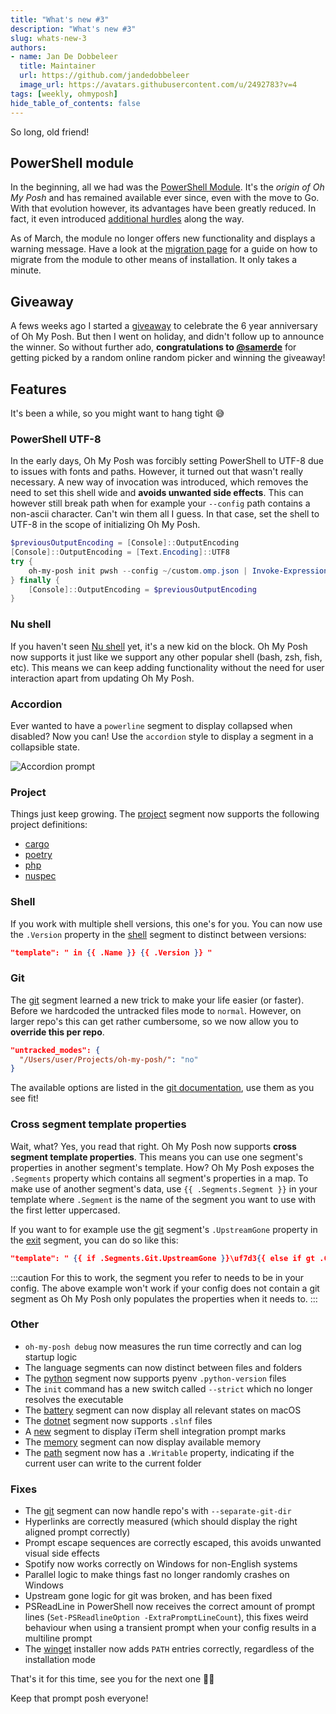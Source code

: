 ```yaml
---
title: "What's new #3"
description: "What's new #3"
slug: whats-new-3
authors:
- name: Jan De Dobbeleer
  title: Maintainer
  url: https://github.com/jandedobbeleer
  image_url: https://avatars.githubusercontent.com/u/2492783?v=4
tags: [weekly, ohmyposh]
hide_table_of_contents: false
---
```


So long, old friend!

<!--truncate-->
## PowerShell module

In the beginning, all we had was the [PowerShell Module][module]. It's the _origin of Oh My Posh_
and has remained available ever since, even with the move to Go. With that evolution however,
its advantages have been greatly reduced. In fact, it even introduced [additional hurdles][hurdles] along
the way.

As of March, the module no longer offers new functionality and displays a warning message. Have a look
at the [migration page][migration] for a guide on how to migrate from the module to other means of
installation. It only takes a minute.

## Giveaway

A fews weeks ago I started a [giveaway][giveaway] to celebrate the 6 year anniversary of Oh My Posh.
But then I went on holiday, and didn't follow up to announce the winner. So without further ado,
**congratulations to [@samerde][samerde]** for getting picked by a random online random picker and
winning the giveaway!

## Features

It's been a while, so you might want to hang tight 😅

### PowerShell UTF-8

In the early days, Oh My Posh was forcibly setting PowerShell to UTF-8 due to issues with fonts and paths.
However, it turned out that wasn't really necessary. A new way of invocation was introduced, which removes
the need to set this shell wide and **avoids unwanted side effects**. This can however still break path when
for example your `--config` path contains a non-ascii character. Can't win them all I guess. In that case,
set the shell to UTF-8 in the scope of initializing Oh My Posh.

```powershell
$previousOutputEncoding = [Console]::OutputEncoding
[Console]::OutputEncoding = [Text.Encoding]::UTF8
try {
    oh-my-posh init pwsh --config ~/custom.omp.json | Invoke-Expression
} finally {
    [Console]::OutputEncoding = $previousOutputEncoding
}
```

### Nu shell

If you haven't seen [Nu shell][nu] yet, it's a new kid on the block. Oh My Posh now supports it just
like we support any other popular shell (bash, zsh, fish, etc). This means we can keep adding functionality
without the need for user interaction apart from updating Oh My Posh.

### Accordion

Ever wanted to have a `powerline` segment to display collapsed when disabled? Now you can!
Use the `accordion` style to display a segment in a collapsible state.

![Accordion prompt](/img/accordeon.png)

### Project

Things just keep growing. The [project][project] segment now supports the following project definitions:

- [cargo][cargo]
- [poetry][poetry]
- [php][php]
- [nuspec][nuspec]

### Shell

If you work with multiple shell versions, this one's for you. You can now use the `.Version` property
in the [shell][shell] segment to distinct between versions:

```json
"template": " in {{ .Name }} {{ .Version }} "
```

### Git

The [git][git] segment learned a new trick to make your life easier (or faster). Before we hardcoded the
untracked files mode to `normal`. However, on larger repo's this can get rather cumbersome, so we now allow
you to **override this per repo**.

```json
"untracked_modes": {
  "/Users/user/Projects/oh-my-posh/": "no"
}
```

The available options are listed in the [git documentation][git-status], use them as you see fit!

### Cross segment template properties

Wait, what? Yes, you read that right. Oh My Posh now supports **cross segment template properties**.
This means you can use one segment's properties in another segment's template. How? Oh My Posh
exposes the `.Segments` property which contains all segment's properties in a map. To make use
of another segment's data, use `{{ .Segments.Segment }}` in your template where `.Segment`
is the name of the segment you want to use with the first letter uppercased.

If you want to for example use the [git][git] segment's `.UpstreamGone` property in the [exit][exit] segment, you can
do so like this:

```json
"template": " {{ if .Segments.Git.UpstreamGone }}\uf7d3{{ else if gt .Code 0 }}\uf00d{{ else }}\uf00c{{ end }} "
```

:::caution
For this to work, the segment you refer to needs to be in your config. The above example won't work if
your config does not contain a git segment as Oh My Posh only populates the properties when it needs to.
:::

### Other

- `oh-my-posh debug` now measures the run time correctly and can log startup logic
- The language segments can now distinct between files and folders
- The [python][python] segment now supports pyenv `.python-version` files
- The `init` command has a new switch called `--strict` which no longer resolves the executable
- The [battery][battery] segment can now display all relevant states on macOS
- The [dotnet][dotnet] segment now supports `.slnf` files
- A [new][iterm] segment to display iTerm shell integration prompt marks
- The [memory][memory] segment can now display available memory
- The [path][path] segment now has a `.Writable` property, indicating if the current user
can write to the current folder

### Fixes

- The [git][git] segment can now handle repo's with `--separate-git-dir`
- Hyperlinks are correctly measured (which should display the right aligned prompt correctly)
- Prompt escape sequences are correctly escaped, this avoids unwanted visual side effects
- Spotify now works correctly on Windows for non-English systems
- Parallel logic to make things fast no longer randomly crashes on Windows
- Upstream gone logic for git was broken, and has been fixed
- PSReadLine in PowerShell now receives the correct amount of prompt lines (`Set-PSReadlineOption -ExtraPromptLineCount`),
this fixes weird behaviour when using a transient prompt when your config results in a multiline prompt
- The [winget][winget] installer now adds `PATH` entries correctly, regardless of the installation mode

That's it for this time, see you for the next one 🤞🏻

Keep that prompt posh everyone!


[module]: https://www.powershellgallery.com/packages/oh-my-posh/7.85.2
[hurdles]: /docs/migrating#problem-statement
[migration]: /docs/migrating
[giveaway]: https://twitter.com/jandedobbeleer/status/1511031115569639428?s=20&t=5aZbBZxGXbCBmc-R4WAdIQ
[samerde]: https://twitter.com/samerde
[project]: /docs/segments/project
[git]: /docs/segments/git
[python]: /docs/segments/python
[shell]: /docs/segments/shell
[nu]: https://www.nushell.sh
[git-status]: https://git-scm.com/docs/git-status#Documentation/git-status.txt--ultmodegt
[cargo]: https://crates.io
[poetry]: https://python-poetry.org
[php]: https://getcomposer.org
[nuspec]: https://docs.microsoft.com/en-us/nuget/reference/nuspec
[battery]: /docs/segments/battery
[winget]: https://docs.microsoft.com/en-us/windows/package-manager/winget/
[dotnet]: /docs/segments/dotnet
[iterm]: /docs/segments/iterm
[memory]: /docs/segments/memory
[exit]: /docs/segments/exit
[path]: /docs/segments/path
